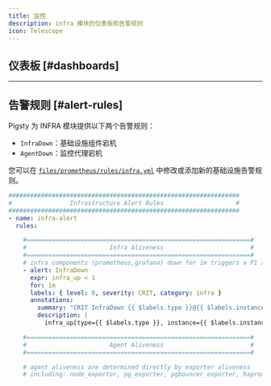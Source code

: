```yaml
---
title: 监控
description: infra 模块的仪表板和告警规则
icon: Telescope
---
```



## 仪表板 [#dashboards]




------

## 告警规则 [#alert-rules]

Pigsty 为 INFRA 模块提供以下两个告警规则：

- `InfraDown`：基础设施组件宕机
- `AgentDown`：监控代理宕机

您可以在 [`files/prometheus/rules/infra.yml`](https://github.com/pgsty/pigsty/blob/main/files/prometheus/rules/infra.yml) 中修改或添加新的基础设施告警规则。

```yaml
################################################################
#                Infrastructure Alert Rules                    #
################################################################
- name: infra-alert
  rules:

    #==============================================================#
    #                       Infra Aliveness                        #
    #==============================================================#
    # infra components (prometheus,grafana) down for 1m triggers a P1 alert
    - alert: InfraDown
      expr: infra_up < 1
      for: 1m
      labels: { level: 0, severity: CRIT, category: infra }
      annotations:
        summary: "CRIT InfraDown {{ $labels.type }}@{{ $labels.instance }}"
        description: |
          infra_up[type={{ $labels.type }}, instance={{ $labels.instance }}] = {{ $value  | printf "%.2f" }} < 1          

    #==============================================================#
    #                       Agent Aliveness                        #
    #==============================================================#

    # agent aliveness are determined directly by exporter aliveness
    # including: node_exporter, pg_exporter, pgbouncer_exporter, haproxy_exporter
```